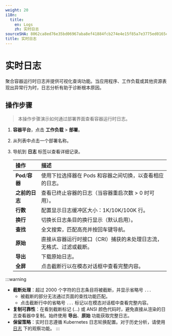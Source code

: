 ```yaml
---
weight: 20
i18n:
  title:
    en: Logs
    zh: 实时日志
sourceSHA: 8062ca8ed76e35bd06967aba8ef41884fcb274e4e15f85a7e3775ed0165cdc23
title: 实时日志
---
```


# 实时日志

聚合容器运行时日志并提供可视化查询功能。当应用程序、工作负载或其他资源表现出异常行为时，日志分析有助于诊断根本原因。

## 操作步骤

> 本操作步骤演示如何通过部署界面查看容器运行时日志。

1. **容器平台**，点击 **工作负载** > **部署**。

2. 从列表中点击一个部署名称。

3. 导航到 **日志** 标签以查看详细记录。

   | 操作                   | 描述                                                                                                                         |
   | :--------------------- | :---------------------------------------------------------------------------------------------------------------------------- |
   | **Pod**/**容器**      | 使用下拉选择器在 Pods 和容器之间切换，以查看相应的日志。                                                                    |
   | **之前的日志**        | 查看已终止容器的日志（当容器重启次数 > 0 时可用）。                                                                          |
   | **行数**              | 配置显示日志缓冲区大小：1K/10K/100K 行。                                                                                     |
   | **换行**              | 切换长日志条目的换行显示（默认启用）。                                                                                       |
   | **查找**              | 全文搜索，匹配高亮并按回车键导航。                                                                                             |
   | **原始**              | 直接从容器运行时接口（CRI）捕获的未处理日志流，无格式、过滤或截断。                                                         |
   | **导出**              | 下载原始日志。                                                                                                                |
   | **全屏**              | 点击截断行以在模态对话框中查看完整内容。                                                                                     |

:::warning

- **截断处理**：超过 2000 个字符的日志条目将被截断，并显示省略号 `...`
  - 被截断的部分无法通过页面的查找功能匹配。
  - 点击截断行中的省略号 `...` 标记以在模态对话框中查看完整内容。
- **复制可靠性**：在看到截断标记 (...) 或 ANSI 颜色代码时，避免直接从渲染的日志查看器中复制。始终使用 **导出**、**原始** 功能获取完整日志。
- **保留策略**：实时日志遵循 Kubernetes 日志轮换配置。对于历史分析，请使用 [日志](../../../../observability/log/functions/log.mdx) 下的观察功能。
:::
